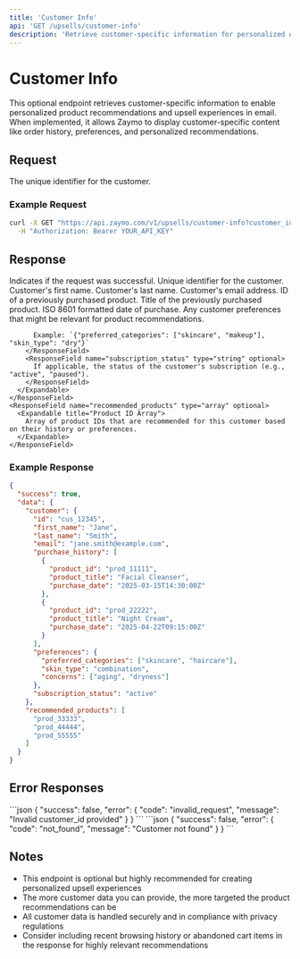 ```yaml
---
title: 'Customer Info'
api: 'GET /upsells/customer-info'
description: 'Retrieve customer-specific information for personalized upsells'
---
```


# Customer Info

This optional endpoint retrieves customer-specific information to enable personalized product recommendations and upsell experiences in email. When implemented, it allows Zaymo to display customer-specific content like order history, preferences, and personalized recommendations.

## Request

<ParamField path="customer_id" type="string" required>
  The unique identifier for the customer.
</ParamField>

### Example Request

```bash
curl -X GET "https://api.zaymo.com/v1/upsells/customer-info?customer_id=cus_12345" \
  -H "Authorization: Bearer YOUR_API_KEY"
```

## Response

<ResponseField name="success" type="boolean">
  Indicates if the request was successful.
</ResponseField>

<ResponseField name="data" type="object">
  <Expandable title="Properties">
    <ResponseField name="customer" type="object">
      <Expandable title="Customer Object">
        <ResponseField name="id" type="string">
          Unique identifier for the customer.
        </ResponseField>
        <ResponseField name="first_name" type="string">
          Customer's first name.
        </ResponseField>
        <ResponseField name="last_name" type="string" optional>
          Customer's last name.
        </ResponseField>
        <ResponseField name="email" type="string">
          Customer's email address.
        </ResponseField>
        <ResponseField name="purchase_history" type="array" optional>
          <Expandable title="Purchase Object">
            <ResponseField name="product_id" type="string">
              ID of a previously purchased product.
            </ResponseField>
            <ResponseField name="product_title" type="string">
              Title of the previously purchased product.
            </ResponseField>
            <ResponseField name="purchase_date" type="string">
              ISO 8601 formatted date of purchase.
            </ResponseField>
          </Expandable>
        </ResponseField>
        <ResponseField name="preferences" type="object" optional>
          Any customer preferences that might be relevant for product recommendations.
          
          Example: `{"preferred_categories": ["skincare", "makeup"], "skin_type": "dry"}`
        </ResponseField>
        <ResponseField name="subscription_status" type="string" optional>
          If applicable, the status of the customer's subscription (e.g., "active", "paused").
        </ResponseField>
      </Expandable>
    </ResponseField>
    <ResponseField name="recommended_products" type="array" optional>
      <Expandable title="Product ID Array">
        Array of product IDs that are recommended for this customer based on their history or preferences.
      </Expandable>
    </ResponseField>
  </Expandable>
</ResponseField>

### Example Response

```json
{
  "success": true,
  "data": {
    "customer": {
      "id": "cus_12345",
      "first_name": "Jane",
      "last_name": "Smith",
      "email": "jane.smith@example.com",
      "purchase_history": [
        {
          "product_id": "prod_11111",
          "product_title": "Facial Cleanser",
          "purchase_date": "2025-03-15T14:30:00Z"
        },
        {
          "product_id": "prod_22222",
          "product_title": "Night Cream",
          "purchase_date": "2025-04-22T09:15:00Z"
        }
      ],
      "preferences": {
        "preferred_categories": ["skincare", "haircare"],
        "skin_type": "combination",
        "concerns": ["aging", "dryness"]
      },
      "subscription_status": "active"
    },
    "recommended_products": [
      "prod_33333",
      "prod_44444",
      "prod_55555"
    ]
  }
}
```

## Error Responses

<AccordionGroup>
  <Accordion title="Invalid Customer ID">
    ```json
    {
      "success": false,
      "error": {
        "code": "invalid_request",
        "message": "Invalid customer_id provided"
      }
    }
    ```
  </Accordion>
  <Accordion title="Customer Not Found">
    ```json
    {
      "success": false,
      "error": {
        "code": "not_found",
        "message": "Customer not found"
      }
    }
    ```
  </Accordion>
</AccordionGroup>

## Notes

- This endpoint is optional but highly recommended for creating personalized upsell experiences
- The more customer data you can provide, the more targeted the product recommendations can be
- All customer data is handled securely and in compliance with privacy regulations
- Consider including recent browsing history or abandoned cart items in the response for highly relevant recommendations

